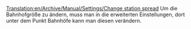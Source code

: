 [[Translation:en/Archive/Manual/Settings/Change station spread]]
Um die Bahnhofgröße zu ändern, muss man in die erweiterten Einstellungen, dort unter dem Punkt Bahnhöfe kann man diesen verändern.